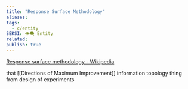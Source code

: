 ```yaml
---
title: "Response Surface Methodology"
aliases: 
tags:
  - c/entity
SEKSI: 👁️‍🗨️ Entity
related:
publish: true
---
```


[Response surface methodology - Wikipedia](https://en.wikipedia.org/wiki/Response_surface_methodology) 

that [[Directions of Maximum Improvement]] information topology thing from design of experiments
